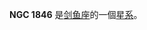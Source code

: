 {{NGCInfoBox|NGCID=NGC 1846|發現者=詹姆士·丹露帕|發現日期=1826年11月6日|其他編號=ESO 56-SC67|曆元=J2000.0|赤經=5時7分34.7秒
|赤緯=-67°27'31"|星座=剑鱼座|星體=星系|星等=11.3|表面亮度=|藍等=12.1}}

'''NGC 1846''' 是[[剑鱼座|剑鱼座]]的一個[[星系|星系]]。

{{NGCReference|1846}}
{{Catalogs|NGC=1846}}